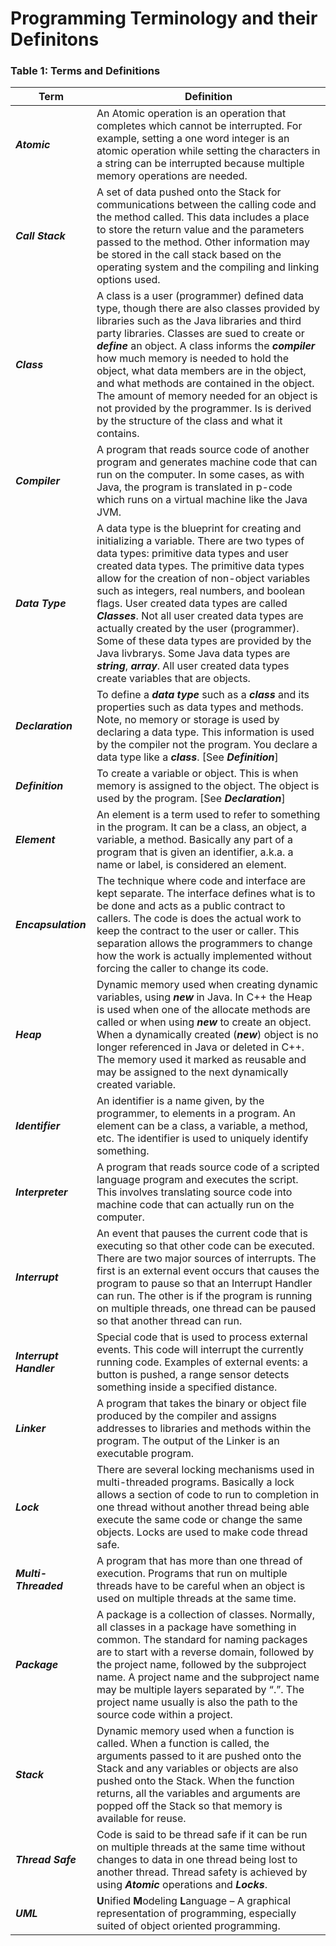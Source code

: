 # Programming Terminology and their Definitons

### Table 1: Terms and Definitions

| Term | Definition |
| ---- | ---------- |
| ***Atomic*** | An Atomic operation is an operation that completes which cannot be interrupted.  For example, setting a one word integer is an atomic operation while setting the characters in a string can be interrupted because multiple memory operations are needed. |
| ***Call Stack***| A set of data pushed onto the Stack for communications between the calling code and the method called.  This data includes a place to store the return value and the parameters passed to the method.  Other information may be stored in the call stack based on the operating system and the compiling and linking options used. |
| ***Class*** | A class is a user (programmer) defined data type, though there are also classes provided by libraries such as the Java libraries and third party libraries.  Classes are sued to create or ***define*** an object.  A class informs the ***compiler*** how much memory is needed to hold the object, what data members are in the object, and what methods are contained in the object.  The amount of memory needed for an object is not provided by the programmer.  Is is derived by the structure of the class and what it contains. |
| ***Compiler*** | A program that reads source code of another program and generates machine code that can run on the computer.  In some cases, as with Java, the program is translated  in p-code which runs on a virtual machine like the Java JVM. |
| ***Data Type*** | A data type is the blueprint for creating and initializing a variable.  There are two types of data types: primitive data types and user created data types.  The primitive data types allow for the creation of non-object variables such as integers, real numbers, and boolean flags.  User created data types are called ***Classes***.  Not all user created data types are actually created by the user (programmer).  Some of these data types are provided by the Java livbrarys.  Some Java data types are ***string***, ***array***.  All user created data types create variables that are objects. |
| ***Declaration*** | To define a ***data type*** such as a ***class*** and its properties such as data types and methods.  Note, no memory or storage is used by declaring a data type. This information is used by the compiler not the program. You declare a data type like a ***class***. [See ***Definition***] |
| ***Definition*** | To create a variable or object.  This is when memory is assigned to the object.  The object is used by the program. [See ***Declaration***] |
| ***Element*** | An element is a term used to refer to something in the program.  It can be a class, an object, a variable, a method.  Basically any part of a program that is given an identifier, a.k.a. a name or label, is considered an element. |
| ***Encapsulation*** | The technique where code and interface are kept separate.  The interface defines what is to be done and acts as a public contract to callers.  The code is does the actual work to keep the contract to the user or caller.  This separation allows the programmers to change how the work is actually implemented without forcing the caller to change its code. |
| ***Heap*** | Dynamic memory used when creating dynamic variables, using ***new*** in Java.  In C++ the Heap is used when one of the allocate methods are called or when using ***new*** to create an object.  When a dynamically created (***new***) object is no longer referenced in Java or deleted in C++.  The memory used it marked as reusable and may be assigned to the next dynamically created variable. |
| ***Identifier*** | An identifier is a name given, by the programmer, to elements in a program. An element can be a class, a variable, a method, etc. The identifier is used to uniquely identify something. |
| ***Interpreter*** | A program that reads source code of a scripted language program and executes the script.  This involves translating source code into machine code that can actually run on the computer. |
| ***Interrupt*** | An event that pauses the current code that is executing so that other code can be executed.  There are two major sources of interrupts.  The first is an external event occurs that causes the program to pause so that an Interrupt Handler can run.  The other is if the program is running on multiple threads, one thread can be paused so that another thread can run. |
| ***Interrupt Handler*** | Special code that is used to process external events.  This code will interrupt the currently running code.  Examples of external events: a button is pushed, a range sensor detects something inside a specified distance. |
| ***Linker*** | A program that takes the binary or object file produced by the compiler and assigns addresses to libraries and methods within the program.  The output of the Linker is an executable program. |
| ***Lock*** | There are several locking mechanisms used in multi-threaded programs.  Basically a lock allows a section of code to run to completion in one thread without another thread being able execute the same code or change the same objects.  Locks are used to make code thread safe. |
| ***Multi-Threaded*** | A program that has more than one thread of execution.  Programs that run on multiple threads have to be careful when an object is used on multiple threads at the same time. |
| ***Package***| A package is a collection of classes.  Normally, all classes in a package have something in common.  The standard for naming packages are to start with a reverse domain, followed by the project name, followed by the subproject name.  A project name and the subproject name may be multiple layers separated by “.”.  The project name usually is also the path to the source code within a project. |
| ***Stack*** | Dynamic memory used when a function is called.  When a function is called, the arguments passed to it are pushed onto the Stack and any variables or objects are also pushed onto the Stack.  When the function returns, all the variables and arguments are popped off the Stack so that memory is available for reuse. |
| ***Thread Safe*** | Code is said to be thread safe if it can be run on multiple threads at the same time without changes to data in one thread being lost to another thread. Thread safety is achieved by using ***Atomic*** operations and ***Locks***. |
| ***UML*** | **U**nified **M**odeling **L**anguage – A graphical representation of programming, especially suited of object oriented programming. |

